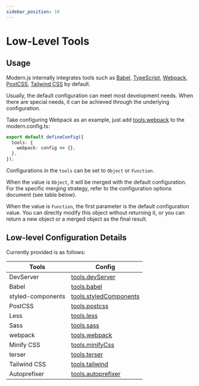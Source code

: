 ```yaml
---
sidebar_position: 10
---
```


# Low-Level Tools

## Usage

Modern.js internally integrates tools such as [Babel](https://babeljs.io/), [TypeScript](https://www.typescriptlang.org/), [Webpack](https://webpack.js.org/), [PostCSS](https://postcss.org/), [Tailwind CSS](https://tailwindcss.com/) by default.

Usually, the default configuration can meet most development needs. When there are special needs, it can be achieved through the underlying configuration.

Take configuring Webpack as an example, just add [tools.webpack](/configure/app/tools/webpack) to the modern.config.ts:

```ts title="modern.config.ts"
export default defineConfig({
  tools: {
    webpack: config => {},
  },
});
```

Configurations in the `tools` can be set to `Object` or `Function`.

When the value is `Object`, it will be merged with the default configuration. For the specific merging strategy, refer to the configuration options document (see table below).

When the value is `Function`, the first parameter is the default configuration value. You can directly modify this object without returning it, or you can return a new object or a merged object as the final result.

## Low-level Configuration Details

Currently provided is as follows:

| Tools             | Config                                                                |
| ----------------- | --------------------------------------------------------------------- |
| DevServer         | [tools.devServer](/configure/app/tools/dev-server)               |
| Babel             | [tools.babel](/configure/app/tools/babel)                        |
| styled-components | [tools.styledComponents](/configure/app/tools/styled-components) |
| PostCSS           | [tools.postcss](/configure/app/tools/postcss)                    |
| Less              | [tools.less](/configure/app/tools/less)                          |
| Sass              | [tools.sass](/configure/app/tools/sass)                          |
| webpack           | [tools.webpack](/configure/app/tools/webpack)                    |
| Minify CSS        | [tools.minifyCss](/configure/app/tools/minify-css)               |
| terser            | [tools.terser](/configure/app/tools/terser)                      |
| Tailwind CSS      | [tools.tailwind](/configure/app/tools/tailwindcss)               |
| Autoprefixer      | [tools.autoprefixer](/configure/app/tools/autoprefixer)          |
